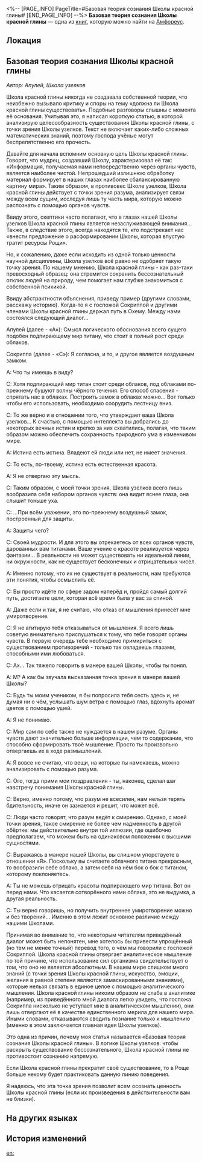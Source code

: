 <%-- [PAGE_INFO]
PageTitle=#Базовая теория сознания Школы красной глины#
[END_PAGE_INFO] --%>
{{Дополнить}}
{{Книга Инфобокс
|id           = 494
|Название     = 
|Изображение  = Предмет Книга Амфореус 2.png
|Мир          = Амфореус
|Томов        = 1
|Автор        = <!--нужно добавить-->
|Описание     = Сочинение мудреца Школы узелков, отстаивающего экзистенциальную значимость Школы красной глины. Серьёзный философский труд.
|Том1         = {{tx}}
|Источник1    = {{tx|Отсутствует источник}}
|Персонажи    = 
|Фракции      = 
}}
'''Базовая теория сознания Школы красной глины''' — одна из [[Книги|книг]], которую можно найти на [[Амфореус]].

==Локация==
{{Отметка карты|<!--название карты-->|<!--id отметки-->}}

==Базовая теория сознания Школы красной глины==
''Автор: Апулей, Школа узелков''

Школа красной глины никогда не создавала собственной теории, что неизбежно вызывало критику и споры на тему «должна ли Школа красной глины существовать». Подобные разговоры слышны с момента её основания. Учитывая это, я написал короткую статью, в которой анализирую целесообразность существования Школы красной глины, с точки зрения Школы узелков. Текст не включает каких-либо сложных математических знаний, поэтому господа учёные могут беспрепятственно его прочесть.

Давайте для начала вспомним основную цель Школы красной глины. Говорят, что мудрец, создавший Школу, характеризовал её так: «Информация, получаемая нами непосредственно через органы чувств, является наиболее чистой. Непрошедший излишнюю обработку материал формирует в наших глазах наиболее сбалансированную картину мира». Таким образом, в противовес Школе узелков, Школа красной глины действует с точки зрения разума, анализирует связи между всем сущим, исследуя лишь ту часть мира, которую можно распознать с помощью органов чувств.

Ввиду этого, скептики часто полагают, что в глазах нашей Школы узелков Школа красной глины является незаслуживающей внимания... Также, в следствие этого, всегда находятся те, кто подстрекает нас «внести предложение о расформировании Школы, которая впустую тратит ресурсы Рощи».

Но, к сожалению, даже если исходить из одной только ценности научной дисциплины, Школа узелков всё равно не одобряет такую точку зрения. По нашему мнению, Школа красной глины - как раз-таки превосходный образец: она стремится сохранить бессознательный отклик людей на природу, чем помогает нам глубже знакомиться с собственной психикой.

Ввиду абстрактности объяснения, приведу пример (другими словами, расскажу историю). Когда-то я с госпожой Сокриппой и другими членами Школы красной глины держал путь в Охему. Между нами состоялся следующий диалог...

Апулей (далее - «А»): Смысл логического обоснования всего сущего подобен подпирающему мир титану, что стоит в полный рост среди облаков.

Сокриппа (далее - «С»): Я согласна, и то, и другое является воздушным замком.

А: Что ты имеешь в виду?

С: Хотя подпирающий мир титан стоит среди облаков, под облаками по-прежнему бушуют волны чёрного течения. Его способ спасения - спрятать нас в облаках. Построить замок в облаках можно... Вот только чтобы его использовать, необходимо соорудить лестницу вниз.

С: То же верно и в отношении того, что утверждает ваша Школа узелков... К счастью, с помощью интеллекта вы добрались до некоторых вечных истин и крепко за них схватились, полагая, что таким образом можно обеспечить сохранность природного ума в изменчивом мире.

А: Истина есть истина. Владеют ей люди или нет, не имеет значения.

С: То есть, по-твоему, истина есть естественная красота.

А: Я не отвергаю эту мысль.

С: Таким образом, с моей точки зрения, Школа узелков всего лишь вообразила себя набором органов чувств: она видит яснее глаза, она слышит тоньше уха.

С: ...При всём уважении, это по-прежнему воздушный замок, построенный для защиты.

А: Защиты чего?

С: Своей мудрости. И для этого вы отрекаетесь от всех органов чувств, дарованных вам титанами. Ваше учение о красоте реализуется через фантазии... В реальности не может существовать ни идеальной линии, ни окружности, как не существует бесконечных и отрицательных чисел.

А: Именно потому, что их не существует в реальности, нам требуются эти понятия, чтобы осмыслить её.

С: Вы просто идёте по сфере задом наперёд и, пройдя самый долгий путь, достигаете цели, которая всё время была у вас за спиной.

А: Даже если и так, я не считаю, что отказ от мышления принесёт мне умиротворение.

С: Я не агитирую тебя отказываться от мышления. Я всего лишь советую внимательно прислушаться к тому, что тебе говорят органы чувств. В первую очередь тебе необходимо примириться с существованием противоречий - только так овладеешь глазами, способными ими любоваться.

С: Ах... Так тяжело говорить в манере вашей Школы, чтобы ты понял.

А: М? А как бы звучала высказанная точка зрения в манере вашей Школы?

С: Будь ты моим учеником, я бы попросила тебя сесть здесь и, не думая ни о чём, услышать шум ветра с помощью глаз, вдохнуть аромат цветов с помощью ушей.

А: Я не понимаю.

С: Мир сам по себе также не нуждается в нашем разуме. Органы чувств дают значительно больше информации, чем то содержание, что способно сформировать твоё мышление. Просто ты произвольно отвергаешь их в ходе размышлений.

А: Я вовсе не считаю, что вещи, на которые ты намекаешь, можно анализировать с помощью разума.

С: Ого, тогда прими мои поздравления - ты, наконец, сделал шаг навстречу понимания Школы красной глины.

С: Верно, именно потому, что разум не всесилен, нам нельзя терять бдительность, иначе он зазнается и решит, что может всё.

С: Люди часто говорят, что разум ведёт к смирению. Однако, с моей точки зрения, такое смирение не более чем надменность в другой обёртке: мы действительно внутри той иллюзии, где ошибочно предполагаем, что можем быть на одинаковом положении с высшими сущностями.

С: Выражаясь в манере нашей Школы, вы слишком упорствуете в отношении «Я». Поскольку вы считаете облачного титана прекрасным, то вообразили себе облако, а затем себя на нём бок о бок с титаном, которому поклоняетесь.

А: Ты не можешь отрицать красоты подпирающего мир титана. Вот он перед нами. Что касается сотворённого нами облака, это не выдумка, а другая реальность.

С: Ты верно говоришь, но получить внутреннее умиротворение можно и без творений... Именно в этом лежит основное различие между нашими Школами.

Принимая во внимание то, что некоторым читателям приведённый диалог может быть непонятен, мне хотелось бы привести упрощённый (но тем не менее точный) перевод того, о чём мы говорили с госпожой Сокриппой. Школа красной глины отвергает аналитическое мышление по той причине, что использование сил организма свидетельствует о том, что оно не является абсолютным. В нашем мире слишком много знаний (с точки зрения Школы красной глины, искусство, эмоции, желания в равной степени являются замаскированными знаниями), которые нельзя связать в единое целое с помощью аналитического мышления. Школа красной глины никоим образом не слаба в аналитике (например, из приведённого мной диалога легко увидеть, что госпожа Сокриппа нисколько не уступает мне в аналитическом мышлении), они лишь отвергают её в качестве единственного мерила для нашего мира. Иными словами, отказываются сводить познание только к мышлению (именно в этом заключается главная идея Школы узелков).

Это одна из причин, почему моя статья называется «Базовая теория сознания Школы красной глины». В логике Школы узелков: чтобы раскрыть существование бессознательного, Школа красной глины не противостоит сознанию напрямую.

Если Школа красной глины прекратит своё существование, то в Роще больше некому будет практиковать данную линию поведения.

Я надеюсь, что эта точка зрения позволит всем осознать ценность Школы красной глины (если их произведения в действительности вам не близки).

==На других языках==
{{На других языках
|en   = Foundations of Erythrokeramism's Theory of Consciousness
|zhs  = 赤陶学派的意识论基础
|zht  = 赤陶學派的意識論基礎
|ja   = 赤陶学派の意識論基礎
|ko   = 에리트로케라모스 학파의 의식론 기초
|es   = Fundamentos de la teoría de la consciencia de la Escuela de Terracota
|fr   = Fondements de la théorie de la conscience de l'Érythrocéramisme
|ru   = Базовая теория сознания Школы красной глины
|th   = พื้นฐานทฤษฎีการรับรู้ ของสำนักภาชนะจิต
|vi   = Cơ Sở Ý Thức Luận Của Học Phái Gốm Đỏ
|de   = Die Grundlagen der Bewusstseinstheorie des Erythrokeramismus
|id   = Dasar Teori Kesadaran Sekolah Terakota
|pt   = Fundamentos da Teoria da Consciência do Eritroqueramismo
}}

==История изменений==
{{История изменений|3.5}}

[[en:]]